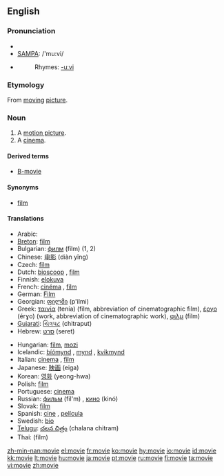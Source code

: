 ==English==

===Pronunciation===
*{{IPA|/ˈmuːvi/}}
*[[w:SAMPA|SAMPA]]: /'mu:vi/
*{{audio|en-us-movie.ogg|Audio (US)}}
*:Rhymes: [[Rhymes:English:-uːvi|-uːvi]]

===Etymology===
From [[moving]] [[picture]].

===Noun===
{{en-noun}}

# A [[motion picture]].
# A [[cinema]].

====Derived terms====
* [[B-movie]]

====Synonyms====
*[[film]]

====Translations====
{{trans-top|}}
*Arabic: {{Arab|[[فيلم]]}} {{IPAchar|(film)}}
*[[Breton]]: [[film]] {{m}}
*Bulgarian: [[филм]] (film) {{m}} (1, 2)
*Chinese: [[电影]] (diàn yǐng)
*Czech: [[film]] {{m}}
*Dutch: [[bioscoop]] {{m}}, [[film]] {{m}}
*Finnish: [[elokuva]]
*French: [[cinéma]] {{m}}, [[film]] {{m}}
*German: [[Film]] {{m}}
*Georgian: [[ფილმი]] (p'ilmi)
*Greek: [[ταινία]] (tenía) {{f}} (film, abbreviation of cinematographic film), [[έργο]] (érɣo) {{n}} (work, abbreviation of cinematographic work), [[φιλμ]] (film) {{n}}
*[[Gujarati]]: [[ચિત્રપટ]] (chitraput)
*Hebrew: [[סרט]] (seret) {{m}}
{{trans-mid}}
*Hungarian: [[film]], [[mozi]]
*Icelandic: [[bíómynd]] {{f}}, [[mynd]] {{f}}, [[kvikmynd]] {{f}}
*Italian: [[cinema]] {{m}}, [[film]] {{m}}
*Japanese: [[映画]] (eiga)
*Korean: [[영화]] (yeong-hwa)
*Polish: [[film]] {{m}}
*Portuguese: [[cinema]] {{m}}
*Russian: [[фильм]] (fil'm) {{m}}, [[кино]] (kinó) {{n}}
*Slovak: [[film#Slovak|film]] {{m}}
*Spanish: [[cine]] {{m}}, [[película]] {{f}}
*Swedish: [[bio#Swedish|bio]] {{c}}
*[[Telugu]]: [[చలన చిత్రం]] (chalana chitram)
*Thai: {{Thai|[[ฟิล์ม]]}} (film)
{{trans-bottom}}

[[zh-min-nan:movie]]
[[el:movie]]
[[fr:movie]]
[[ko:movie]]
[[hy:movie]]
[[io:movie]]
[[id:movie]]
[[kk:movie]]
[[lt:movie]]
[[hu:movie]]
[[ja:movie]]
[[pt:movie]]
[[ru:movie]]
[[fi:movie]]
[[ta:movie]]
[[vi:movie]]
[[zh:movie]]